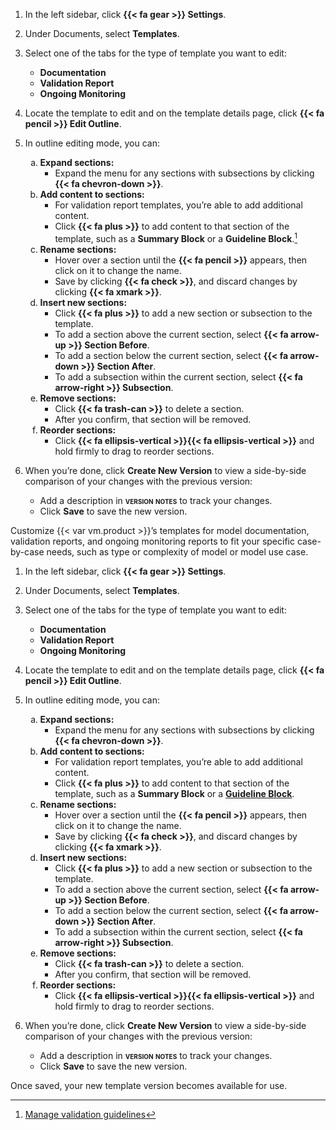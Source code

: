 :::: {.content-visible unless-format="revealjs"}
1. In the left sidebar, click **{{< fa gear >}} Settings**. 

1. Under Documents, select **Templates**.

1. Select one of the tabs for the type of template you want to edit: 

   - **Documentation** 
   - **Validation Report**
   - **Ongoing Monitoring**

1. Locate the template to edit and on the template details page, click **{{< fa pencil >}} Edit Outline**. 

1. In outline editing mode, you can: 

   a. **Expand sections:**
      - Expand the menu for any sections with subsections by clicking **{{< fa chevron-down >}}**.

   a. **Add content to sections:**
      - For validation report templates, you're able to add additional content. 
      - Click **{{< fa plus >}}** to add content to that section of the template, such as a **Summary Block** or a **Guideline Block**.^[[Manage validation guidelines](/guide/model-validation/manage-validation-guidelines.qmd#add-guidelines-to-templates)]

   a. **Rename sections:** 
      - Hover over a section until the **{{< fa pencil >}}** appears, then click on it to change the name. 
      - Save by clicking **{{< fa check >}}**, and discard changes by clicking **{{< fa xmark >}}**.

   a. **Insert new sections:** 
      - Click **{{< fa plus >}}** to add a new section or subsection to the template.
      - To add a section above the current section, select **{{< fa arrow-up >}} Section Before**.
      - To add a section below the current section, select **{{< fa arrow-down >}} Section After**.
      - To add a subsection within the current section, select **{{< fa arrow-right >}} Subsection**.

   a. **Remove sections:**
      - Click **{{< fa trash-can >}}** to delete a section. 
      - After you confirm, that section will be removed. 

   a. **Reorder sections:** 
      - Click **{{< fa ellipsis-vertical >}}{{< fa ellipsis-vertical >}}** and hold firmly to drag to reorder sections.

1. When you're done, click **Create New Version** to view a side-by-side comparison of your changes with the previous version:
   - Add a description in **[version notes]{.smallcaps}** to track your changes.
   - Click **Save** to save the new version.

::::

:::: {.content-hidden unless-format="revealjs"}
Customize {{< var vm.product >}}'s templates for model documentation, validation reports, and ongoing monitoring reports to fit your specific case-by-case needs, such as type or complexity of model or model use case.

1. In the left sidebar, click **{{< fa gear >}} Settings**. 

1. Under Documents, select **Templates**.

1. Select one of the tabs for the type of template you want to edit: 

   - **Documentation** 
   - **Validation Report**
   - **Ongoing Monitoring**

1. Locate the template to edit and on the template details page, click **{{< fa pencil >}} Edit Outline**. 

1. In outline editing mode, you can: 

   a. **Expand sections:**
      - Expand the menu for any sections with subsections by clicking **{{< fa chevron-down >}}**.

   a. **Add content to sections:**
      - For validation report templates, you're able to add additional content. 
      - Click **{{< fa plus >}}** to add content to that section of the template, such as a **Summary Block** or a [**Guideline Block**](/guide/model-validation/manage-validation-guidelines.qmd#add-guidelines-to-templates){target="_blank"}.

   a. **Rename sections:** 
      - Hover over a section until the **{{< fa pencil >}}** appears, then click on it to change the name. 
      - Save by clicking **{{< fa check >}}**, and discard changes by clicking **{{< fa xmark >}}**.

   a. **Insert new sections:** 
      - Click **{{< fa plus >}}** to add a new section or subsection to the template.
      - To add a section above the current section, select **{{< fa arrow-up >}} Section Before**.
      - To add a section below the current section, select **{{< fa arrow-down >}} Section After**.
      - To add a subsection within the current section, select **{{< fa arrow-right >}} Subsection**.

   a. **Remove sections:**
      - Click **{{< fa trash-can >}}** to delete a section. 
      - After you confirm, that section will be removed. 

   a. **Reorder sections:** 
      - Click **{{< fa ellipsis-vertical >}}{{< fa ellipsis-vertical >}}** and hold firmly to drag to reorder sections.

1. When you're done, click **Create New Version** to view a side-by-side comparison of your changes with the previous version:
   - Add a description in **[version notes]{.smallcaps}** to track your changes.
   - Click **Save** to save the new version.

::::

Once saved, your new template version becomes available for use.
